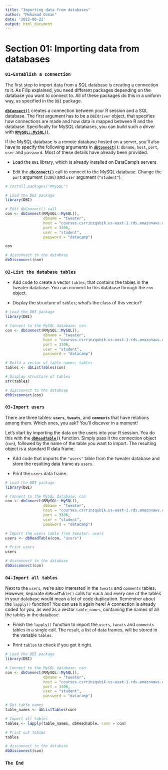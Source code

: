 ```yaml
---
title: "Importing data from databases"
author: "Mohamad Osman"
date: '2022-06-22'
output: html_document
---
```


# Section 01: Importing data from databases

### **`01-Establish a connection`**

The first step to import data from a SQL database is creating a connection to it. As Filip explained, you need different packages depending on the database you want to connect to. All of these packages do this in a uniform way, as specified in the `DBI` package.

[**`dbConnect()`**](https://www.rdocumentation.org/packages/DBI/functions/dbConnect) creates a connection between your R session and a SQL database. The first argument has to be a `DBIdriver` object, that specifies how connections are made and how data is mapped between R and the database. Specifically for MySQL databases, you can build such a driver with [**`RMySQL::MySQL()`**](https://www.rdocumentation.org/packages/RMySQL/functions/MySQLDriver-class).

If the MySQL database is a remote database hosted on a server, you'll also have to specify the following arguments in [**`dbConnect()`**](https://www.rdocumentation.org/packages/DBI/functions/dbConnect): `dbname`, `host`, `port`, `user` and `password`. Most of these details have already been provided.

-   Load the `DBI` library, which is already installed on DataCamp's servers.

-   Edit the [**`dbConnect()`**](https://www.rdocumentation.org/packages/DBI/functions/dbConnect) call to connect to the MySQL database. Change the `port` argument (`3306`) and `user` argument (`"student"`).

```r
# install.packages("RMySQL")
```

```r
# Load the DBI package
library(DBI)

# Edit dbConnect() call
con <- dbConnect(RMySQL::MySQL(), 
                 dbname = "tweater", 
                 host = "courses.csrrinzqubik.us-east-1.rds.amazonaws.com", 
                 port = 3306,
                 user = "student",
                 password = "datacamp")

con

# disconnect to the database
dbDisconnect(con)
```

### **`02-List the database tables`**

-   Add code to create a vector `tables`, that contains the tables in the tweater database. You can connect to this database through the `con` object.

-   Display the structure of `tables`; what's the class of this vector?

```r
# Load the DBI package
library(DBI)

# Connect to the MySQL database: con
con <- dbConnect(RMySQL::MySQL(), 
                 dbname = "tweater", 
                 host = "courses.csrrinzqubik.us-east-1.rds.amazonaws.com", 
                 port = 3306,
                 user = "student",
                 password = "datacamp")

# Build a vector of table names: tables
tables <- dbListTables(con)

# Display structure of tables
str(tables)

# disconnect to the database
dbDisconnect(con)
```

### **`03-Import users`**

There are three tables: **`users`**, **`tweats`**, and **`comments`** that have relations among them. Which ones, you ask? You'll discover in a moment!

Let's start by importing the data on the users into your R session. You do this with the [**`dbReadTable()`**](https://www.rdocumentation.org/packages/DBI/functions/dbReadTable) function. Simply pass it the connection object (`con`), followed by the name of the table you want to import. The resulting object is a standard R data frame.

-   Add code that imports the `"users"` table from the tweater database and store the resulting data frame as `users`.

-   Print the `users` data frame.

```r
# Load the DBI package
library(DBI)

# Connect to the MySQL database: con
con <- dbConnect(RMySQL::MySQL(), 
                 dbname = "tweater", 
                 host = "courses.csrrinzqubik.us-east-1.rds.amazonaws.com", 
                 port = 3306,
                 user = "student",
                 password = "datacamp")

# Import the users table from tweater: users
users <- dbReadTable(con, "users")

# Print users
users

# disconnect to the database
dbDisconnect(con)
```

### **`04-Import all tables`**

Next to the `users`, we're also interested in the `tweats` and `comments` tables. However, separate `dbReadTable()` calls for each and every one of the tables in your database would mean a lot of code duplication. Remember about the `lapply()` function? You can use it again here! A connection is already coded for you, as well as a vector `table_names`, containing the names of all the tables in the database.

-   Finish the `lapply()` function to import the `users`, `tweats` and `comments` tables in a single call. The result, a list of data frames, will be stored in the variable `tables`.

-   Print `tables` to check if you got it right.

```r
# Load the DBI package
library(DBI)

# Connect to the MySQL database: con
con <- dbConnect(RMySQL::MySQL(), 
                 dbname = "tweater", 
                 host = "courses.csrrinzqubik.us-east-1.rds.amazonaws.com", 
                 port = 3306,
                 user = "student",
                 password = "datacamp")

# Get table names
table_names <- dbListTables(con)

# Import all tables
tables <- lapply(table_names, dbReadTable, conn = con)

# Print out tables
tables

# disconnect to the database
dbDisconnect(con)
```

### **`The End`**
 

\
